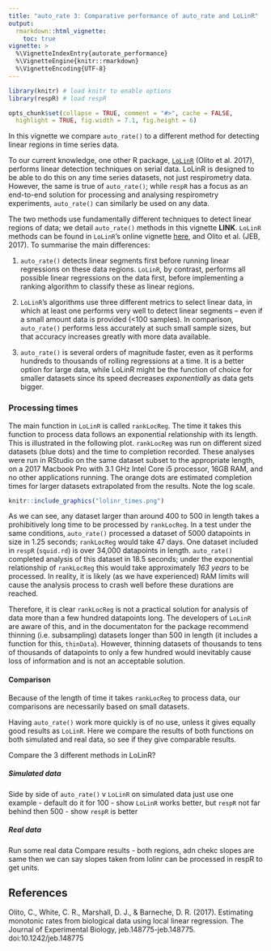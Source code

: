 ```yaml
---
title: "auto_rate 3: Comparative performance of auto_rate and LoLinR"
output:
  rmarkdown::html_vignette:
    toc: true
vignette: >
  %\VignetteIndexEntry{autorate_performance}
  %\VignetteEngine{knitr::rmarkdown}
  %\VignetteEncoding{UTF-8}
---
```


```r
library(knitr) # load knitr to enable options
library(respR) # load respR

opts_chunk$set(collapse = TRUE, comment = "#>", cache = FALSE,
  highlight = TRUE, fig.width = 7.1, fig.height = 6)
```

In this vignette we compare `auto_rate()` to a different method for detecting linear regions in time series data.

To our current knowledge, one other R package, [`LoLinR`](https://colin-olito.github.io/LoLinR/vignettes/LoLinR.html) (Olito et al. 2017), performs linear detection techniques on serial data. LoLinR is designed to be able to do this on any time series datasets, not just respirometry data. However, the same is true of `auto_rate()`; while `respR` has a focus as an end-to-end solution for processing and analysing respirometry experiments, `auto_rate()` can similarly be used on any data. 

The two methods use fundamentally different techniques to detect linear regions of data; we detail `auto_rate()` methods in this vignette **LINK**. `LoLinR` methods can be found in `LoLinR`'s online vignette [here](https://github.com/colin-olito/LoLinR), and Olito et al. (JEB, 2017). To summarise the main differences:

1. `auto_rate()` detects linear segments first before running linear regressions on these data regions. `LoLinR`, by contrast, performs all possible linear regressions on the data first, before implementing a ranking algorithm to classify these as linear regions. 

2. `LoLinR`'s algorithms use three different metrics to select linear data, in which at least one performs very well to detect linear segments -- even if a small amount data is provided (<100 samples). In comparison, `auto_rate()` performs less accurately at such small sample sizes, but that accuracy increases greatly with more data available.

3. `auto_rate()` is several orders of magnitude faster, even as it performs hundreds to thousands of rolling regressions at a time. It is a better option for large data, while LoLinR might be the function of choice for smaller datasets since its speed decreases *exponentially* as data gets bigger. 

### Processing times

The main function in `LoLinR` is called `rankLocReg`. The time it takes this function to process data follows an exponential relationship with its length. This is illustrated in the following plot. `rankLocReg` was run on different sized datasets (blue dots) and the time to completion recorded. These analyses were run in RStudio on the same dataset subset to the appropriate length, on a 2017 Macbook Pro with 3.1 GHz Intel Core i5 processor, 16GB RAM, and no other applications running. The orange dots are estimated completion times for larger datasets extrapolated from the results. Note the log scale. 

```r
knitr::include_graphics("lolinr_times.png")
```

As we can see, any dataset larger than around 400 to 500 in length takes a prohibitively long time to be processed by `rankLocReg`. In a test under the same conditions, `auto_rate()` processed a dataset of 5000 datapoints in size in 1.25 seconds; `rankLocReg` would take 47 days. One dataset included in `respR` (`squid.rd`) is over 34,000 datapoints in length. `auto_rate()` completed analysis of this dataset in 18.5 seconds; under the exponential relationship of `rankLocReg` this would take approximately *163 years* to be processed.  In reality, it is likely (as we have experienced) RAM limits will cause the analysis process to crash well before these durations are reached. 

Therefore, it is clear `rankLocReg` is not a practical solution for analysis of data more than a few hundred datapoints long. The developers of `LoLinR` are aware of this, and in the documentaton for the package recommend thinning (i.e. subsampling) datasets longer than 500 in length (it includes a function for this, `thinData`). However, thinning datasets of thousands to tens of thousands of datapoints to only a few hundred would inevitably cause loss of information and is not an acceptable solution. 

#### Comparison

Because of the length of time it takes `rankLocReg` to process data, our comparisons are necessarily based on small datasets. 






Having `auto_rate()` work more quickly is of no use, unless it gives equally good results as `LoLinR`. Here we compare the results of both functions on both simulated and real data, so see if they give comparable results. 

Compare the 3 different methods in LoLinR?

##### Simulated data

Side by side of `auto_rate()` v `LoLinR` on simulated data 
just use one example - default
do it for 100 - show `LoLinR` works better, but `respR` not far behind
then 500 - show `respR` is better


##### Real data

Run some real data 
Compare results - both regions, adn chekc slopes are same
then we can say slopes taken from lolinr can be processed in respR to get units.


## References

Olito, C., White, C. R., Marshall, D. J., & Barneche, D. R. (2017). Estimating monotonic rates from biological data using local linear regression. The Journal of Experimental Biology, jeb.148775-jeb.148775. doi:10.1242/jeb.148775
